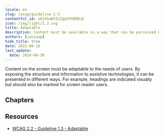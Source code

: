 ```yaml
---
locale: en
slug: /wcag/guideline-1-3
contentful_id: vHjkhoWfZsZgqVPGEMDLB
icon: /img/light/1.3.svg
title: Adaptable
description: Content must be available in a way that can be perceived by all users.
authors: [janjaap]
hide_title: true
date: 2022-06-16
last_update:
  date: 2024-04-30
---
```


<Hero
  title="Adaptable"
  imageSrc="/img/light/1.3.svg"
  alt="WCAG 1.3 - Logo"
  prefix="Guideline 1.3"
/>

Content on the screen must be adaptable to the needs of users. By exposing the structure and information to assistive technologies, it can be presented in different ways. For example, headings are indicated visually but should also be marked for screen reader users.

## Chapters

<LinkList title="Chapters" isHighlighted={true}>
  <LinkListItem url="/en/guidelines/wcag/success-criterion-1-3-1" title="Success Criterion 1.3.1 - Info and Relationships" pageTitle="Info and Relationships" shortDescription="Ensure that the information and relationships on the screen are not only conveyed visually." icon="/img/light/1.3.1.svg" iconAlt="WCAG 1.3.1 - Logo"/>
  <LinkListItem url="/en/guidelines/wcag/success-criterion-1-3-2" title="Success Criterion 1.3.2 - Meaningful Sequence" pageTitle="Meaningful Sequence" shortDescription="Ensure that the order which assistive technologies follow reflect the meaning of the content." icon="/img/light/1.3.2.svg" iconAlt="WCAG 1.3.2 - Logo"/>
  <LinkListItem url="/en/guidelines/wcag/success-criterion-1-3-3" title="Success Criterion 1.3.3 - Sensory Characteristics" pageTitle="Sensory Characteristics" shortDescription="Ensure instructions can be understood by everyone. Instructions that only use shape, size, location, orientation or sound are not understandable for everyone." icon="/img/light/1.3.3.svg" iconAlt="WCAG 1.3.3 - Logo"/>
  <LinkListItem url="/en/guidelines/wcag/success-criterion-1-3-4" title="Success Criterion 1.3.4 - Orientation" pageTitle="Orientation" shortDescription="Ensure that the screen content rotates with the device display." icon="/img/light/1.3.4.svg" iconAlt="WCAG 1.3.4 - Logo"/>
  <LinkListItem url="/en/guidelines/wcag/success-criterion-1-3-5" title="Success Criterion 1.3.5 - Identify Input Purpose" pageTitle="Identify Input Purpose" shortDescription="Ensure it is clear what information is expected from users inside input fields." icon="/img/light/1.3.5.svg" iconAlt="WCAG 1.3.5 - Logo"/>
  <LinkListItem url="/en/guidelines/wcag/success-criterion-1-3-6" title="Success Criterion 1.3.6 - Identify Purpose" pageTitle="Identify Purpose" shortDescription="In content implemented using markup languages, the purpose of User Interface Components, icons, and regions can be programmatically determined." icon="/img/light/1.3.6.svg" iconAlt="WCAG 1.3.6 icon"/>
</LinkList>

## Resources

- [WCAG 2.2 - Guideline 1.3 - Adaptable](https://www.w3.org/TR/WCAG22/#adaptable)
